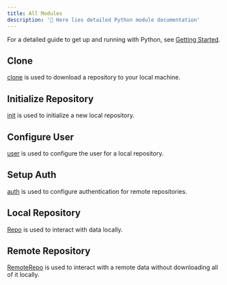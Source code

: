 ```yaml
---
title: All Modules
description: '🐍 Here lies detailed Python module documentation'
---
```


For a detailed guide to get up and running with Python, see [Getting Started](/getting-started/python).

## Clone
[clone](/python-api/clone) is used to download a repository to your local machine.

## Initialize Repository

[init](/python-api/init) is used to initialize a new local repository.

## Configure User

[user](/python-api/user) is used to configure the user for a local repository.

## Setup Auth
[auth](/python-api/auth) is used to configure authentication for remote repositories.

## Local Repository
[Repo](/python-api/repo) is used to interact with data locally.

## Remote Repository
[RemoteRepo](/python-api/remote_repo) is used to interact with a remote data without downloading all of it locally.